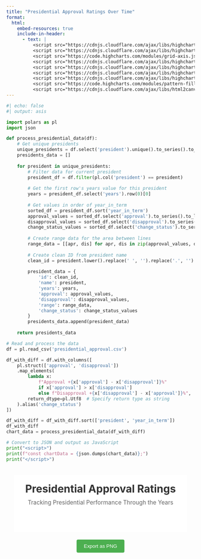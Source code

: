 ```yaml
---
title: "Presidential Approval Ratings Over Time"
format: 
  html:
    embed-resources: true
    include-in-header:
      - text: |
          <script src="https://cdnjs.cloudflare.com/ajax/libs/highcharts/11.2.0/highcharts.js"></script>
          <script src="https://cdnjs.cloudflare.com/ajax/libs/highcharts/11.2.0/highcharts-more.js"></script>
          <script src="https://code.highcharts.com/modules/grid-axis.js"></script>
          <script src="https://cdnjs.cloudflare.com/ajax/libs/highcharts/11.2.0/modules/exporting.js"></script>
          <script src="https://cdnjs.cloudflare.com/ajax/libs/highcharts/11.2.0/modules/offline-exporting.js"></script>
          <script src="https://cdnjs.cloudflare.com/ajax/libs/highcharts/11.2.0/modules/export-data.js"></script>
          <script src="https://cdnjs.cloudflare.com/ajax/libs/highcharts/11.2.0/modules/accessibility.js"></script>
          <script src="https://code.highcharts.com/modules/pattern-fill.js"></script>
          <script src="https://cdnjs.cloudflare.com/ajax/libs/html2canvas/1.4.1/html2canvas.min.js"></script>
---
```


```python
#| echo: false
#| output: asis

import polars as pl
import json

def process_presidential_data(df):
    # Get unique presidents
    unique_presidents = df.select('president').unique().to_series().to_list()
    presidents_data = []
    
    for president in unique_presidents:
        # Filter data for current president
        president_df = df.filter(pl.col('president') == president)
        
        # Get the first row's years value for this president
        years = president_df.select('years').row(0)[0]
        
        # Get values in order of year_in_term
        sorted_df = president_df.sort('year_in_term')
        approval_values = sorted_df.select('approval').to_series().to_list()
        disapproval_values = sorted_df.select('disapproval').to_series().to_list()
        change_status_values = sorted_df.select('change_status').to_series().to_list()
        
        # Create range data for the area between lines
        range_data = [[apr, dis] for apr, dis in zip(approval_values, disapproval_values)]
        
        # Create clean ID from president name
        clean_id = president.lower().replace(' ', '').replace('.', '')
        
        president_data = {
            'id': clean_id,
            'name': president,
            'years': years,
            'approval': approval_values,
            'disapproval': disapproval_values,
            'range': range_data,
            'change_status': change_status_values
        }
        presidents_data.append(president_data)
    
    return presidents_data

# Read and process the data
df = pl.read_csv('presidential_approval.csv')

df_with_diff = df.with_columns([
    pl.struct(['approval', 'disapproval'])
    .map_elements(
        lambda x: 
            f"Approval +{x['approval'] - x['disapproval']}%" 
            if x['approval'] > x['disapproval']
            else f"Disapproval +{x['disapproval'] - x['approval']}%",
        return_dtype=pl.Utf8  # Specify return type as string
    ).alias('change_status')
])

df_with_diff = df_with_diff.sort(['president', 'year_in_term'])
df_with_diff
chart_data = process_presidential_data(df_with_diff)

# Convert to JSON and output as JavaScript
print("<script>")
print(f"const chartData = {json.dumps(chart_data)};")
print("</script>")
```

```{=html}
<div style="padding: 20px;">
    <div id="export-container" style="background-color: white;">
        <!-- Title section -->
        <div style="text-align: center; padding: 20px 0 30px 0;">
            <h1 style="margin: 0; font-size: 2em; color: #333;">Presidential Approval Ratings</h1>
            <p style="margin: 10px 0 0 0; font-size: 1.1em; color: #666;">Tracking Presidential Performance Through the Years</p>
        </div>
        
        <!-- Charts grid -->
        <div id="chartsContainer" style="display: grid; grid-template-columns: repeat(3, 1fr); gap: 20px;">
            <div id="donaldtrump" style="min-width: 300px;"></div>
            <div id="barackobama" style="min-width: 300px;"></div>
            <div id="georgewbush" style="min-width: 300px;"></div>
            <div id="billclinton" style="min-width: 300px;"></div>
            <div id="georgehwbush" style="min-width: 300px;"></div>
            <div id="ronaldreagan" style="min-width: 300px;"></div>
            <div id="jimmycarter" style="min-width: 300px;"></div>
            <div id="geraldford" style="min-width: 300px;"></div>
            <div id="richardnixon" style="min-width: 300px;"></div>
        </div>
    </div>
    
    <!-- Button container -->
    <div style="text-align: center; padding: 20px;">
        <button onclick="exportCharts()" id="export-button" style="padding: 10px 20px; background-color: #4CAF50; color: white; border: none; border-radius: 4px; cursor: pointer;">
            Export as PNG
        </button>
    </div>
</div>

<script>
// Add event listener to the export button
document.getElementById('export-button').addEventListener('click', exportCharts);

function exportCharts() {
    const container = document.getElementById('export-container');
    
    html2canvas(container, {
        backgroundColor: 'white',
        scale: 2, // Increase quality
        logging: true,
        onclone: function(clonedDoc) {
            // Any modifications to the cloned document before capture
        }
    }).then(canvas => {
        // Convert canvas to PNG and trigger download
        const link = document.createElement('a');
        link.download = 'presidential_approval_charts.png';
        link.href = canvas.toDataURL('image/png');
        link.click();
    });
}

// Store all chart instances
const charts = [];

// Synchronize hovering across charts
function syncHover(e) {
    const event = {
        xAxis: [{
            value: e.target.x,
            axis: e.target.series.xAxis
        }],
        chartX: e.target.series.chart.xAxis[0].toPixels(e.target.x),
        chartY: e.target.series.chart.yAxis[0].toPixels(e.target.y)
    };

    charts.forEach(function(chart) {
        chart.tooltip.refresh([
            chart.series[0].points[e.target.x],
            chart.series[1].points[e.target.x]
        ]);
    });
}

// Handle mouseout with complete reset
function syncMouseOut(e) {
    charts.forEach(function(chart) {
        chart.tooltip.hide();
        chart.series.forEach(series => {
            series.points.forEach(point => {
                point.setState('');
            });
        });
    });
}

// Create charts
document.addEventListener('DOMContentLoaded', function() {
    chartData.forEach(president => {        
        const chart = Highcharts.chart(president.id, {
            exporting: { enabled: false },
            title: {
                text: `${president.name}<br><span style="font-size: 12px; color: #666;">${president.years}</span>`,
                useHTML: true
            },
            yAxis: {
                title: { text: 'Rating (%)' },
                min: 20,
                max: 80,
                gridLineWidth: 1
            },
            xAxis: {
                title: { text: 'Years' },
                categories: ['0', '1', '2', '3', '4'],
                gridLineWidth: 1
            },
            legend: {
                align: 'center',
                verticalAlign: 'bottom'
            },
            plotOptions: {
                series: {
                    stickyTracking: false,
                    marker: {
                        enabled: false,
                        radius: 3
                    },
                    point: {
                        events: {
                            mouseOver: syncHover,
                            mouseOut: syncMouseOut
                        }
                    },
                    states: {
                        inactive: {
                            opacity: 1 // Keep full opacity when other series are hovered
                        }
                    }
                },
                spline: {
                    tension: 0.4,
                    step: false
                },
                areasplinerange: {
                    fillOpacity: 0.1,
                    lineWidth: 0,
                    marker: {
                        enabled: false
                    },
                    enableMouseTracking: false,
                    states: {
                        hover: {
                            enabled: false
                        },
                        inactive: {
                            opacity: 1 // Keep the area visible even when inactive
                        }
                    }
                }
            },
            tooltip: {
                shared: true,
                crosshairs: true,
                useHTML: true,
                formatter: function() {
                    let approveValue, disapproveValue;
                    this.points.forEach(point => {
                        if (point.series.name === 'Approval') {
                            approveValue = point.y;
                        } else if (point.series.name === 'Disapproval') {
                            disapproveValue = point.y;
                        }
                    });
                    
                    const difference = approveValue - disapproveValue;
                    const differenceText = difference > 0 ?
                        `Approval +${difference.toFixed(1)}%` :
                        `Disapproval +${(-difference).toFixed(1)}%`;
                    const differenceColor = difference > 0 ? '#059669' : '#EC4899';
                    
                    return `
                        <div style="font-family: sans-serif;">
                            <div style="font-size: 0.9em; color: #666; margin-bottom: 8px;">Year ${this.x}</div>
                            <div style="margin-bottom: 4px;">
                                <span style="color: #059669">●</span> Approval:
                                <b>${approveValue?.toFixed(1)}%</b>
                            </div>
                            <div style="margin-bottom: 8px;">
                                <span style="color: #EC4899">●</span> Disapproval:
                                <b>${disapproveValue?.toFixed(1)}%</b>
                            </div>
                            <div style="padding-top: 8px; border-top: 1px solid #eee;">
                                <span style="color: ${differenceColor}; font-weight: 500">
                                    ${differenceText}
                                </span>
                            </div>
                        </div>
                    `;
                }
            },
            series: [{
                name: 'Approval',
                type: 'spline',
                data: president.approval,
                color: '#059669',
                lineWidth: 2,
                zIndex: 2
            }, {
                name: 'Disapproval',
                type: 'spline',
                data: president.disapproval,
                color: '#EC4899',
                lineWidth: 2,
                zIndex: 2
            }, {
                name: 'Range',
                type: 'areasplinerange',
                data: president.range,
                color: '#6B7280',
                fillOpacity: 0.1,
                lineWidth: 0,
                showInLegend: false,
                enableMouseTracking: false,
                zIndex: 1
            }],
            credits: {
                enabled: false
            }
        });
        
        charts.push(chart);
    });
});
</script>

<style>
#export-button:hover {
    background-color: #45a049;
}
</style>
```